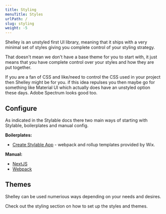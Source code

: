 ```yaml
---
title: Styling
menuTitle: Styles
urlPath: /
slug: styling
weight: -5
---
```


Shelley is an unstyled first UI library, meaning that it ships with a very minimal set of styles giving you complete control of your styling strategy.

That doesn't mean we don't have a base theme for you to start with, it just means that you have complete control over your styles and how they are put together.

If you are a fan of CSS and like/need to control the CSS used in your project then Shelley might be for you. if this idea repulses you then maybe go for something like Material UI which actually does have an unstyled option these days. Adobe Spectrum looks good too.

## Configure

As indicated in the Stylable docs there two main ways of starting with Stylable, boilerplates and manual config.

**Boilerplates:**

- [Create Stylable App](/getting-started/create-stylable-app) - webpack and rollup templates provided by Wix.

**Manual:**

- [NextJS](/getting-started/next-js)
- [Webpack](https://stylable.io/docs/getting-started/webpack-integration)

## Themes

Shelley can be used numerious ways depending on your needs and desires.

Check out the styling section on how to set up the styles and themes.
